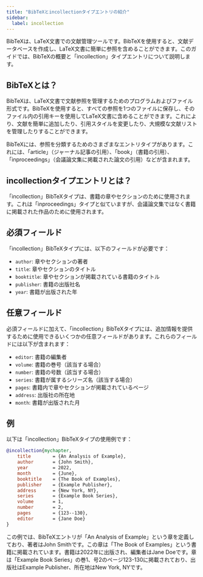 ```yaml
---
title: "BibTeXとincollectionタイプエントリの紹介"
sidebar:
  label: incollection
---
```



BibTeXは、LaTeX文書での文献管理ツールです。BibTeXを使用すると、文献データベースを作成し、LaTeX文書に簡単に参照を含めることができます。このガイドでは、BibTeXの概要と「incollection」タイプエントリについて説明します。

<CiteDrive/>

## BibTeXとは？

BibTeXは、LaTeX文書で文献参照を管理するためのプログラムおよびファイル形式です。BibTeXを使用すると、すべての参照を1つのファイルに保存し、そのファイル内の引用キーを使用してLaTeX文書に含めることができます。これにより、文献を簡単に追加したり、引用スタイルを変更したり、大規模な文献リストを管理したりすることができます。

BibTeXには、参照を分類するためのさまざまなエントリタイプがあります。これには、「article」（ジャーナル記事の引用）、「book」（書籍の引用）、「inproceedings」（会議論文集に掲載された論文の引用）などが含まれます。

## incollectionタイプエントリとは？

「incollection」BibTeXタイプは、書籍の章やセクションのために使用されます。これは「inproceedings」タイプと似ていますが、会議論文集ではなく書籍に掲載された作品のために使用されます。

## 必須フィールド

「incollection」BibTeXタイプには、以下のフィールドが必要です：

- `author`: 章やセクションの著者
- `title`: 章やセクションのタイトル
- `booktitle`: 章やセクションが掲載されている書籍のタイトル
- `publisher`: 書籍の出版社名
- `year`: 書籍が出版された年

## 任意フィールド

必須フィールドに加えて、「incollection」BibTeXタイプには、追加情報を提供するために使用できるいくつかの任意フィールドがあります。これらのフィールドには以下が含まれます：

- `editor`: 書籍の編集者
- `volume`: 書籍の巻号（該当する場合）
- `number`: 書籍の号数（該当する場合）
- `series`: 書籍が属するシリーズ名（該当する場合）
- `pages`: 書籍内で章やセクションが掲載されているページ
- `address`: 出版社の所在地
- `month`: 書籍が出版された月

## 例

以下は「incollection」BibTeXタイプの使用例です：

```bibtex
@incollection{mychapter,
	title        = {An Analysis of Example},
	author       = {John Smith},
	year         = 2022,
	month        = {June},
	booktitle    = {The Book of Examples},
	publisher    = {Example Publisher},
	address      = {New York, NY},
	series       = {Example Book Series},
	volume       = 1,
	number       = 2,
	pages        = {123--130},
	editor       = {Jane Doe}
}

```

この例では、BibTeXエントリが「An Analysis of Example」という章を定義しており、著者はJohn Smithです。この章は「The Book of Examples」という書籍に掲載されています。書籍は2022年に出版され、編集者はJane Doeです。章は「Example Book Series」の巻1、号2のページ123-130に掲載されており、出版社はExample Publisher、所在地はNew York, NYです。
